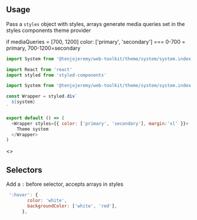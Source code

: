 
<Meta title='Theme|System' />

## Usage

Pass a `styles` object with styles, arrays generate media queries set in the styles components theme provider

if mediaQueries = [700, 1200]  color: ['primary', 'secondary'] === 0-700 = primary, 700-1200=secondary

```js
import System from '@tenjojeremy/web-toolkit/theme/system/system.index'
 ```

```js
import React from 'react'
import styled from 'styled-components'

import System from '@tenjojeremy/web-toolkit/theme/system/system.index'

const Wrapper = styled.div`
  ${system}
`

export default () => (
  <Wrapper styles={{ color: ['primary', 'secondary'], margin:'xl' }}>
    Theme system
  </Wrapper>
)

 ```

<Preview>
<Story name='example'>
   <>
    <Example />
  </>
</Story>
</Preview>


## Selectors

Add a `:` before selector, accepts arrays in styles 

```js 
 ':hover': {
        color: 'white',
        backgroundColor: ['white', 'red'],
      },
``` 